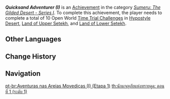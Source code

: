 {{Achievement Infobox
|title        = Quicksand Adventurer (I)
|id           = 80188
|order id     = 190
|category     = Sumeru: The Gilded Desert - Series I
|description  = Complete a total of 10 Open World [[Time Trial Challenge]]s in [[Hypostyle Desert]], [[Land of Upper Setekh]], and [[Land of Lower Setekh]].
|requirements = 
|primogems    = 5
|tracking     = Tracks the amount of Open World mechanism-activated Time Trial Challenges completed.
|topic        = Time Trial Challenges
|hidden       = 
|tier         = 1
|tiers_total  = 3
|set          = Quicksand Adventurer (I)
}}
'''''Quicksand Adventurer (I)''''' is an [[Achievement]] in the category ''[[Sumeru: The Gilded Desert - Series I]]''. To complete this achievement, the player needs to complete a total of 10 Open World [[Time Trial Challenge]]s in [[Hypostyle Desert]], [[Land of Upper Setekh]], and [[Land of Lower Setekh]].
<!--
==Gameplay Notes==

==Trivia==

==Video Guides==
{{EVT
|video1   = 
|caption1 = 
}}
-->
==Other Languages==
{{Other Languages|Transclude=Quicksand Adventurer (I)}}

==Change History==
{{Change History|3.1}}
<!--
==References==
{{Reflist}}
-->
==Navigation==
{{Achievement Navbox}}

[[pt-br:Aventuras nas Areias Movediças (I) (Etapa 1)]]
[[th:นักผจญภัยแห่งทรายดูด: ตอนที่ 1 (ระดับ 1)]]